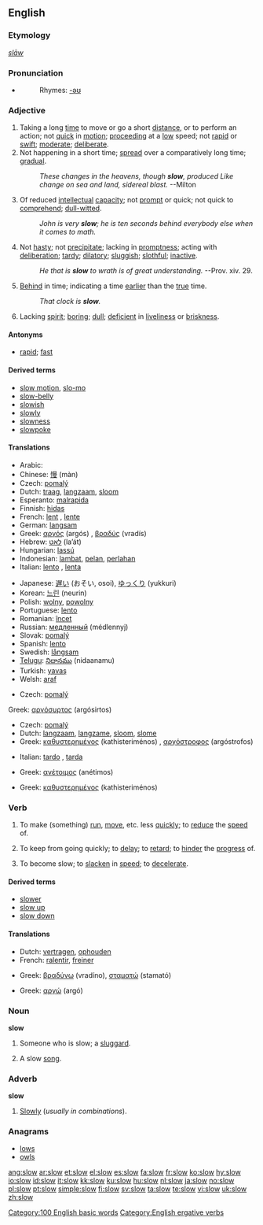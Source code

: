 {{wikipedia|dab=slow}}
==English==

===Etymology===
{{OE.}} ''[[slaw|slāw]]''

===Pronunciation===
*{{audio|en-us-slow.ogg|Audio (US)}}
*:Rhymes: [[Rhymes:English:-əʊ|-əʊ]]

===Adjective===
{{en-adj|er}}

# Taking a long [[time]] to move or go a short [[distance]], or to perform an action; not [[quick]] in [[motion]]; [[proceed]]ing at a [[low]] speed; not [[rapid]] or [[swift]]; [[moderate]]; [[deliberate]].
# Not happening in a short time; [[spread]] over a comparatively long time; [[gradual]].
#: ''These changes in the heavens, though '''slow''', produced Like change on sea and land, sidereal blast.'' --Milton
# Of reduced [[intellectual]] [[capacity]]; not [[prompt]] or quick; not quick to [[comprehend]]; [[dull-witted]].
#: ''John is very '''slow'''; he is ten seconds behind everybody else when it comes to math.''
# Not [[hasty]]; not [[precipitate]]; lacking in [[promptness]]; acting with [[deliberation]]; [[tardy]]; [[dilatory]]; [[sluggish]]; [[slothful]]; [[inactive]].
#: ''He that is '''slow''' to wrath is of great understanding.'' --Prov. xiv. 29.
# [[behind|Behind]] in time; indicating a time [[early|earlier]] than the [[true]] time.
#: ''That clock is '''slow'''.''
# Lacking [[spirit]]; [[boring]]; [[dull]]; [[deficient]] in [[liveliness]] or [[briskness]].

====Antonyms====
*[[rapid]]; [[fast]]

====Derived terms====
*[[slow motion]], [[slo-mo]]
*[[slow-belly]]
*[[slowish]]
*[[slowly]]
*[[slowness]]
*[[slowpoke]]

====Translations====
{{trans-top|not quick in motion}}
*Arabic: {{ARchar|[[بطيء]]}} {{IPAchar|(baʈí’)}}
*Chinese: [[慢]] (màn)
*Czech: [[pomalý]] {{m}}
*Dutch: [[traag]], [[langzaam]], [[sloom]]
*Esperanto: [[malrapida]]
*Finnish: [[hidas]]
*French: [[lent]] {{m}}, [[lente]] {{f}}
*German: [[langsam]]
*Greek: [[αργός]] (argós) {{m}}, [[βραδύς]] (vradís) {{m}}
*Hebrew: [[לאט]] (la’át)
*Hungarian: [[lassú]]
*Indonesian: [[lambat]], [[pelan]], [[perlahan]]
*Italian: [[lento]] {{m}}, [[lenta]] {{f}}
{{trans-mid}}
*Japanese: [[遅い]] (おそい, osoi), [[ゆっくり]] (yukkuri)
*Korean: [[느린]] (neurin)
*Polish: [[wolny]], [[powolny]]
*Portuguese: [[lento]]
*Romanian: [[încet]]
*Russian: [[медленный]] (médlennyj)
*Slovak: [[pomalý]]
*Spanish: [[lento]]
*Swedish: [[långsam]]
*[[Telugu]]: [[నిదానము]] (nidaanamu)
*Turkish: [[yavaş]]
*Welsh: [[araf]]
{{trans-bottom}}

{{trans-top|spread over a comparatively long time}}
*Czech: [[pomalý]] {{m}}
Greek: [[αργόσυρτος]] (argósirtos) {{m}}
{{trans-mid}}
{{trans-bottom}}

{{trans-top|of reduced intellectual capacity}}
*Czech: [[pomalý]] {{m}}
*Dutch: [[langzaam]], [[langzame]], [[sloom]], [[slome]]
*Greek: [[καθυστερημένος]] (kathisteriménos) {{m}}, [[αργόστροφος]] (argóstrofos) {{m}}
{{trans-mid}}
*Italian: [[tardo]] {{m}}, [[tarda]] {{f}}
{{trans-bottom}}

{{trans-top|lacking in promptness; acting with deliberation}}
*Greek: [[ανέτοιμος]] (anétimos) {{m}}
{{trans-mid}}
{{trans-bottom}}

{{trans-top|behind in time}}
*Greek: [[καθυστερημένος]] (kathisteriménos) {{m}}
{{trans-mid}}
{{trans-bottom}}

{{trans-top|lacking spirit; boring}}
{{trans-mid}}
{{trans-bottom}}

===Verb===
{{en-verb}}

# {{transitive}} To make (something) [[run]], [[move]], etc. less [[quickly]]; to [[reduce]] the [[speed]] of.
# {{transitive}} To keep from going quickly; to [[delay]]; to [[retard]]; to [[hinder]] the [[progress]] of.
# {{intransitive}} To become slow; to [[slacken]] in [[speed]]; to [[decelerate]].

====Derived terms====
*[[slower]]
*[[slow up]]
*[[slow down]]

====Translations====
{{trans-top|to reduce the speed of}}
*Dutch: [[vertragen]], [[ophouden]]
*French: [[ralentir]], [[freiner]]
{{trans-mid}}
*Greek: [[βραδύνω]] (vradíno), [[σταματώ]] (stamató)
{{trans-bottom}}

{{trans-top|to keep from going quickly, to delay}}
{{trans-mid}}
{{trans-bottom}}

{{trans-top|to become slow}}
*Greek: [[αργώ]] (argó)
{{trans-mid}}
{{trans-bottom}}

===Noun===
'''slow'''

# Someone who is slow; a [[sluggard]].
# {{music}} A slow [[song]].

===Adverb===
'''slow'''

# {{rare}} [[slowly|Slowly]] (''usually in combinations'').

===Anagrams===
*[[lows]]
*[[owls]]

[[Category:100 English basic words]]
[[Category:English ergative verbs]]

[[ang:slow]]
[[ar:slow]]
[[et:slow]]
[[el:slow]]
[[es:slow]]
[[fa:slow]]
[[fr:slow]]
[[ko:slow]]
[[hy:slow]]
[[io:slow]]
[[id:slow]]
[[it:slow]]
[[kk:slow]]
[[ku:slow]]
[[hu:slow]]
[[nl:slow]]
[[ja:slow]]
[[no:slow]]
[[pl:slow]]
[[pt:slow]]
[[simple:slow]]
[[fi:slow]]
[[sv:slow]]
[[ta:slow]]
[[te:slow]]
[[vi:slow]]
[[uk:slow]]
[[zh:slow]]